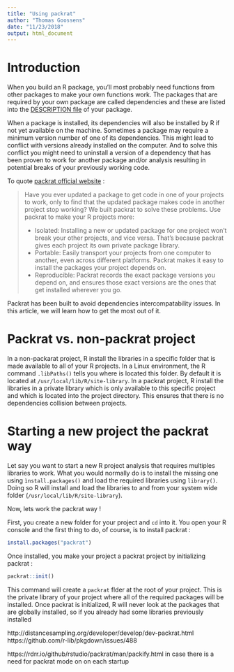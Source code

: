 ```yaml
---
title: "Using packrat"
author: "Thomas Goossens"
date: "11/23/2018"
output: html_document
---
```


# Introduction

When you build an R package, you'll most probably need functions from other packages to make your own functions work. The packages that are required by your own package are called dependencies and these are listed into the [DESCRIPTION file](http://r-pkgs.had.co.nz/description.html) of your package.

When a package is installed, its dependencies will also be installed by R if not yet available on the machine. Sometimes a package may require a minimum version number of one of its dependencies. This might lead to conflict with versions already installed on the computer. And to solve this conflict you might need to uninstall a version of a dependency that has been proven to work for another package and/or analysis resulting in potential breaks of your previously working code. 

To quote [packrat official website](https://rstudio.github.io/) : 

> Have you ever updated a package to get code in one of your projects to work, only to find that the updated package makes code in another project stop working?
We built packrat to solve these problems. Use packrat to make your R projects more:
>
  * Isolated: Installing a new or updated package for one project won’t break your other projects, and vice versa. That’s because packrat gives each project its own private package library.
  * Portable: Easily transport your projects from one computer to another, even across different platforms. Packrat makes it easy to install the packages your project depends on.
  * Reproducible: Packrat records the exact package versions you depend on, and ensures those exact versions are the ones that get installed wherever you go.
  
Packrat has been built to avoid dependencies intercompatability issues. In this article, we will learn how to get the most out of it.

# Packrat vs. non-packrat project

In a non-packarat project, R install the libraries in a specific folder that is made available to all of your R projects. In a Linux environment, the R command `.libPaths()` tells you where is located this folder. By default it is located at `/usr/local/lib/R/site-library`.
In a packrat project, R install the libraries in a private library which is only available to this specific project and which is located into the project directory. This ensures that there is no dependencies collision between projects.

# Starting a new project the packrat way

Let say you want to start a new R project analysis that requires multiples libraries to work. What you would normally do is to install the missing one using `ìnstall.packages()` and load the required libraries using `library()`. Doing so R will install and load the libraries to and from your system wide folder (`/usr/local/lib/R/site-library`). 


Now, lets work the packrat way ! 

First, you create a new folder for your project and `cd` into it. You open your R console and the first thing to do, of course, is to install packrat : 

```r
install.packages("packrat")
```

Once installed, you make your project a packrat project by initializing packrat : 

```r
packrat::init()
```

This command will create a `packrat` flder at the root of your project. This is the private library of your project where all of the required packages will be installed. 
Once packrat is initialized, R will never look at the packages that are globally installed, so if you already had some libraries previously installed 


http://distancesampling.org/developer/develop/dev-packrat.html
https://github.com/r-lib/pkgdown/issues/488

https://rdrr.io/github/rstudio/packrat/man/packify.html in case there is a need for packrat mode on on each startup